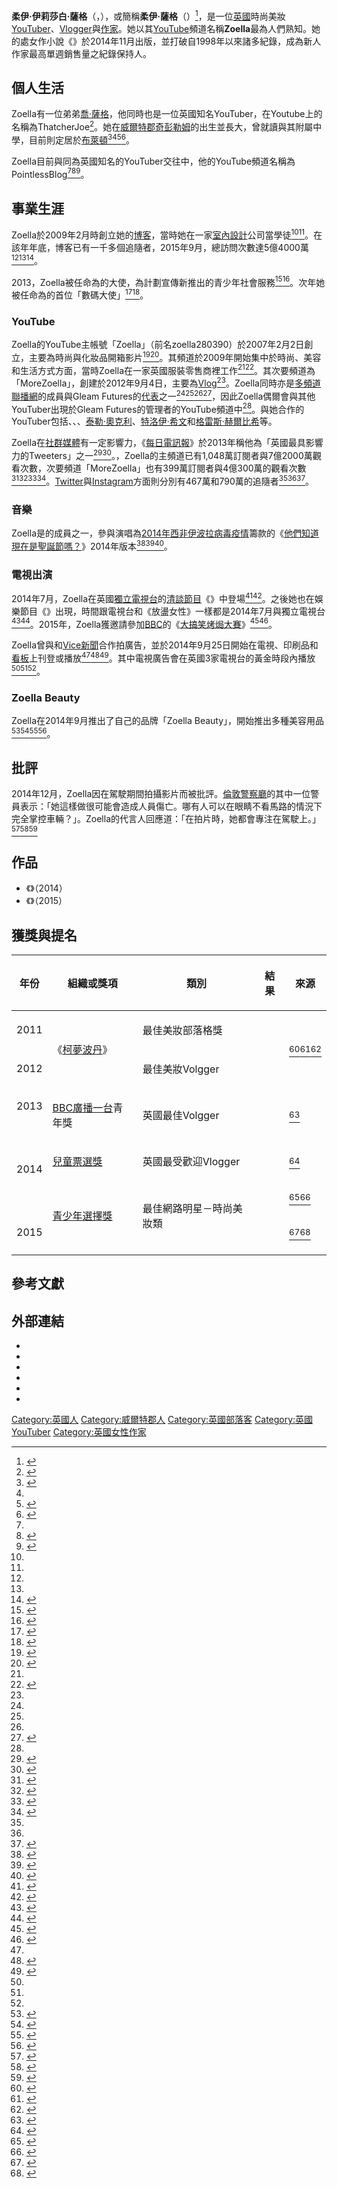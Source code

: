 {{noteTA
|1=zh-tw:柔伊;zh-cn:佐伊;
}}
{{Infobox YouTube personality
| name = Zoella
| image = Zoe Sugg by Gage Skidmore.jpg
| caption = Zoella於{{link-en|VidCon|VidCon}}2014大會
| birth_name = 柔伊·伊莉莎白·薩格
| birth_date = {{birth date and age|1990|3|28|df=yes}}
| birth_place = {{UK}}[[威爾特郡|威爾特郡]][[拉科克|拉科克]]
| nationality = [[英國|英國]]
| occupation = YouTuber、Vlogger、作家
| website = {{url|http://www.zoella.co.uk}}
| pseudonym = Zoella
| channel_name = zoella280390
| years_active = 2009至今
| subscribers = 1,090萬 | subscriber_date = 2021年12月
| views = 11億1500萬次 | view_date = 2021年12月
| associated_acts = [[喬·薩格|喬·薩格]]，{{link-en|阿爾菲·德耶斯|Alfie Deyes}}，{{link-en|露易絲·彭特蘭|Louise Pentland}}，[[法恩兄弟|法恩兄弟]]
| silver_button = yes | silver_year = 2011
| gold_button = yes | gold_year = 2013
| diamond_button = yes | diamond_year = 2016
| stats_update = 2021年12月22日
}}
'''柔伊·伊莉莎白·薩格'''（{{lang-en|Zoe Elizabeth Sugg}}，{{bd|1990年|3月28日}}），或簡稱'''柔伊·薩格'''（{{lang-en|Zoe Sugg}}）<ref>{{cite web|last1=Sugg|first1=Zoe|title=My 21st Birthday|url=http://www.zoella.co.uk/2011/03/my-21st-birthday.html|website=Zoella|accessdate=5 October 2014|archive-url=https://web.archive.org/web/20180723212509/https://www.zoella.co.uk/2011/03/my-21st-birthday.html|archive-date=2018-07-23|dead-url=yes}}</ref>，是一位[[英國|英國]]時尚美妝[[YouTuber|YouTuber]]、[[VLOG|Vlogger]]與[[作家|作家]]。她以其[[YouTube|YouTube]]頻道名稱'''Zoella'''最為人們熟知。她的處女作小說《{{le|Girl Online|Girl Online}}》於2014年11月出版，並打破{{le|Nielsen BookScan|Nielsen BookScan}}自1998年以來諸多紀錄，成為新人作家最高單週銷售量之紀錄保持人。

== 個人生活 ==
Zoella有一位弟弟[[喬·薩格|喬·薩格]]，他同時也是一位英國知名YouTuber，在Youtube上的名稱為ThatcherJoe<ref name="Woods">{{cite web|url=http://www.telegraph.co.uk/women/mother-tongue/10742668/Zoella-The-squeaky-clean-big-sister-no-teen-should-be-without.html|title=Zoella: The squeaky clean big sister no teen should be without|work=[[每日电讯报|The Daily Telegraph]]|date=3 April 2014|accessdate=7 April 2014|first=Judith|last=Woods|archive-date=2016-05-25|archive-url=https://web.archive.org/web/20160525125120/http://www.telegraph.co.uk/women/mother-tongue/10742668/Zoella-The-squeaky-clean-big-sister-no-teen-should-be-without.html|dead-url=no}}</ref>。她在[[威爾特郡|威爾特郡]][[奇彭勒姆|奇彭勒姆]]的{{link-en|拉考克|Lacock}}出生並長大，曾就讀{{link-en|科舍姆藝術大學|Corsham School}}與其附屬中學，目前則定居於[[布萊頓|布萊頓]]<ref name="ft">{{cite web |last=Ford |first=Jonathan |url=http://www.ft.com/cms/s/2/fa5e47c6-0d9b-11e4-815f-00144feabdc0.html |title=Lunch with the FT: Zoella |work=[[Financial_Times|Financial Times]] |date=2014-07-18 |accessdate=2014-07-28 |archive-date=2014-07-27 |archive-url=https://web.archive.org/web/20140727200639/http://www.ft.com/cms/s/2/fa5e47c6-0d9b-11e4-815f-00144feabdc0.html |dead-url=no }}</ref><ref name="Woods"/><ref name="Edmonds">{{cite web |last=Edmonds |first=Lizzie |url=http://www.dailymail.co.uk/news/article-2613963/Rise-squeaky-clean-video-bloggers-taking-internet-storm-earn-20-000-MONTH-posting-advice-videogames-shopping-online.html |title=Video bloggers taking internet by storm and earn £20,000 a MONTH for posts |work=[[每日邮报|The Daily Mail]] |date=2014-04-26 |accessdate=2014-07-10 |archive-date=2021-01-19 |archive-url=https://web.archive.org/web/20210119095153/https://www.dailymail.co.uk/news/article-2613963/Rise-squeaky-clean-video-bloggers-taking-internet-storm-earn-20-000-MONTH-posting-advice-videogames-shopping-online.html |dead-url=no }}</ref><ref name="vogue">{{cite web |title=Zoella: Queen Of The Haul |first=Emily |last=Sheffield |work=[[时尚_(杂志)|Vogue]] |date=2014-11-06 |accessdate=2014-11-11 |url=http://www.vogue.co.uk/news/2014/11/06/zoella-full-interview-vogue-november-2014-issue |archive-date=2014-11-11 |archive-url=https://web.archive.org/web/20141111113457/http://www.vogue.co.uk/news/2014/11/06/zoella-full-interview-vogue-november-2014-issue |dead-url=no }}</ref>。

Zoella目前與同為英國知名的YouTuber{{link-en|阿爾菲·德耶斯|Alfie Deyes}}交往中，他的YouTube頻道名稱為PointlessBlog<ref name="vogue"/><ref>{{cite web |first=Ramzy |last=Alwakeel |url=http://www.standard.co.uk/news/celebritynews/zoe-sugg-hits-out-at-obsessives-turning-up-at-her-house-and-peering-in-a3145796.html |title=YouTube power couple Zoe Sugg and Alfie Deyes hit out at fans 'climbing walls at their house and peering in' |work=[[London_Evening_Standard|London Evening Standard]] |date=2015-12-29 |accessdate=2016-01-04 |archive-date=2021-02-14 |archive-url=https://web.archive.org/web/20210214190710/https://www.standard.co.uk/news/celebritynews/zoe-sugg-hits-out-at-obsessives-turning-up-at-her-house-and-peering-in-a3145796.html |dead-url=no }}</ref><ref>{{cite web |last=Pocklington |first=Rebecca |url=http://www.mirror.co.uk/3am/celebrity-news/youtube-stars-zoella-boyfriend-alfie-7088511 |title=YouTube stars Zoella and boyfriend Alfie Deyes beg for PRIVACY as fans 'peer through their windows' |publisher=[[Daily_Mirror|Daily Mirror]] |date=2015-12-29 |accessdate=2016-01-04 |archive-date=2021-02-14 |archive-url=https://web.archive.org/web/20210214190708/https://www.mirror.co.uk/3am/celebrity-news/youtube-stars-zoella-boyfriend-alfie-7088511 |dead-url=no }}</ref>。

== 事業生涯 == 
Zoella於2009年2月時創立她的[[博客|博客]]，當時她在一家[[室內設計|室內設計]]公司當學徒<ref name="ft"/><ref name="vogue"/>。在該年年底，博客已有一千多個追隨者，2015年9月，總訪問次數達5億4000萬<ref name="ft"/><ref name="vogue"/><ref>{{cite news|last=Harvey|first=Declan|url=http://www.bbc.co.uk/newsbeat/24726895|title=Meet the vloggers: Self employed and 'worth a fortune'|work=[[Newsbeat|Newsbeat]]|date=13 November 2013|accessdate=11 March 2014|archive-date=2015-02-10|archive-url=https://web.archive.org/web/20150210072313/http://www.bbc.co.uk/newsbeat/24726895|dead-url=no}}</ref>。

2013，Zoella被任命為{{link-en|英國公民服務計劃|National Citizen Service}}的大使，為計劃宣傳新推出的青少年社會服務<ref>{{cite journal|first=Carl|last=Smith|url=http://www.sugarscape.com/main-topics/film-and-tv/955358/youtubers-alfie-deyes-zoella-and-jim-chapman-team-national-citizen-se|title=YouTubers Alfie Deyes, Zoella and Jim Chapman team up with the National Citizen Service|magazine=[[Sugarscape.com|Sugarscape]]|date=10 September 2013|accessdate=11 March 2014|journal=|archive-date=2013-11-01|archive-url=https://web.archive.org/web/20131101075933/http://www.sugarscape.com/main-topics/film-and-tv/955358/youtubers-alfie-deyes-zoella-and-jim-chapman-team-national-citizen-se|dead-url=no}}</ref><ref>{{cite news|url=http://www.northdevonjournal.co.uk/YouTube-sensations-Zoella-Sugg-Jim-Chapman/story-19464921-detail/story.html|title=YouTube sensations Zoella Sugg, Jim Chapman and Frankie Vu visit North Devon|newspaper=[[North_Devon_Journal|North Devon Journal]]|first=Sophie|last=Prideaux|date=3 July 2013|accessdate=11 March 2014|deadurl=yes|archiveurl=https://web.archive.org/web/20141016031627/http://www.northdevonjournal.co.uk/YouTube-sensations-Zoella-Sugg-Jim-Chapman/story-19464921-detail/story.html|archivedate=2014年10月16日}}</ref>。次年她被任命為{{link-en|英國心理健康協會|Mind (charity)}}的首位「數碼大使」<ref>{{cite news |title=Zoella is bigger than Beyonce on YouTube – but who is Zoe Sugg? |first=Lamiat |last=Sabin |work=[[The_Independent|The Independent]] |date=2014-10-22 |accessdate=2014-11-18 |url=http://www.independent.co.uk/life-style/gadgets-and-tech/news/zoella-shes-bigger-than-beyonce-on-youtube--but-who-is-zoe-sugg-9810546.html |archive-date=2015-09-25 |archive-url=https://web.archive.org/web/20150925044247/http://www.independent.co.uk/life-style/gadgets-and-tech/news/zoella-shes-bigger-than-beyonce-on-youtube--but-who-is-zoe-sugg-9810546.html |dead-url=no }}</ref><ref>{{cite web |title=YouTube star Zoella raising awareness of anxiety and panic attacks |last=Dredge |first=Stuart |work=[[The_Guardian|The Guardian]] |date=2014-10-09 |accessdate=2014-11-18 |url=http://www.theguardian.com/technology/2014/oct/09/youtube-zoella-mental-health-charity-mind |archive-date=2021-02-14 |archive-url=https://web.archive.org/web/20210214190701/https://www.theguardian.com/technology/2014/oct/09/youtube-zoella-mental-health-charity-mind |dead-url=no }}</ref>。

=== YouTube ===
Zoella的YouTube主帳號「Zoella」（前名zoella280390）於2007年2月2日創立，主要為時尚與化妝品開箱影片<ref name="mirror">{{cite web |last=Retter |first=Emily |url=http://www.mirror.co.uk/3am/celebrity-news/zoe-sugg---most-famous-3671787 |title=Zoe Sugg - the most famous woman in Britain you've never heard of |work=[[Daily_Mirror|Daily Mirror]] |date=2014-06-11 |accessdate=2014-06-23 |archive-date=2021-02-14 |archive-url=https://web.archive.org/web/20210214190713/https://www.mirror.co.uk/3am/celebrity-news/zoe-sugg---most-famous-3671787 |dead-url=no }}</ref><ref name="guardian">{{cite web |first=Alison |last=Flood |url=http://www.theguardian.com/books/2014/jun/17/zoe-sugg-two-book-deal-novels-zoella |title=Zoe Sugg's YouTube success wins her two-book deal for novels |work=[[The_Guardian|The Guardian]] |date=2014-06-17 |accessdate=2014-06-23 |archive-date=2021-02-14 |archive-url=https://web.archive.org/web/20210214190704/https://www.theguardian.com/books/2014/jun/17/zoe-sugg-two-book-deal-novels-zoella |dead-url=no }}</ref>。其頻道於2009年開始集中於時尚、美容和生活方式方面，當時Zoella在一家英國服裝零售商{{link-en|New Look|New Look (company)}}裡工作<ref name="vogue"/><ref name="telegraph">{{cite news|first=Rhiannon|last=Williams|url=http://www.telegraph.co.uk/technology/internet/10667632/Digital-natives-25-internet-success-stories-aged-25-and-under.html|title=Digital natives: 25 internet success stories aged 25 and under|work=[[每日电讯报|The Daily Telegraph]]|date=28 February 2014|accessdate=11 March 2014|archive-date=2021-02-14|archive-url=https://web.archive.org/web/20210214190700/https://www.telegraph.co.uk/technology/internet/10667632/Digital-natives-25-internet-success-stories-aged-25-and-under.html|dead-url=no}}</ref>。其次要頻道為「MoreZoella」，創建於2012年9月4日，主要為[[影像網誌|Vlog]]<ref name="Woods"/>。Zoella同時亦是[[多频道网络|多頻道聯播網]]{{link-en|StyleHaul|StyleHaul}}的成員與Gleam Futures的[[人才中介|代表]]之一<ref name="ft"/><ref name="mirror"/><ref name="guardian"/><ref>{{cite web |title=Meet the Top Five YouTube Creators in the StyleHaul Network |first=Mike |last=Shields |work=[[The_Wall_Street_Journal|The Wall Street Journal]] |date=2014-08-15 |accessdate=2014-10-02 |url=http://blogs.wsj.com/cmo/2014/08/15/meet-the-top-five-youtube-creators-in-the-stylehaul-network/}}</ref>，因此Zoella偶爾會與其他YouTuber出現於Gleam Futures的管理者的YouTube{{link-en|Daily Mix|Daily Mix}}頻道中<ref name="mirror"/>。與她合作的YouTuber包括{{link-en|阿爾菲·德耶斯|Alfie Deyes}}、{{link-en|露易絲·彭特蘭|Louise Pentland}}、{{link-en|塔妮婭·伯爾|Tanya Burr}}、[[泰勒·奧克利|泰勒·奧克利]]、[[特洛伊·希文|特洛伊·希文]]和[[格雷斯·赫爾比希|格雷斯·赫爾比希]]等。

Zoella在[[社群媒體|社群媒體]]有一定影響力，《[[每日電訊報|每日電訊報]]》於2013年稱他為「英國最具影響力的Tweeters」之一<ref name="Audley">{{cite web|first=Alice|last=Audley|url=http://www.telegraph.co.uk/technology/10742430/Social-media-sensations-top-UK-Beauty-YouTubers.html|title=Social media sensations: top UK Beauty YouTubers|work=[[每日电讯报|The Daily Telegraph]]|date=18 July 2014|accessdate=7 April 2014|archive-date=2022-01-27|archive-url=https://web.archive.org/web/20220127074125/https://www.telegraph.co.uk/technology/10742430/Social-media-sensations-top-UK-Beauty-YouTubers.html|dead-url=no}}</ref><ref>{{cite news|first=Miranda|last=Prynne|url=http://www.telegraph.co.uk/technology/twitter/10416649/Britains-most-influential-tweeters.html|title=Britain's most influential tweeters|newspaper=[[每日电讯报|The Daily Telegraph]]|date=31 October 2013|accessdate=10 March 2014|archive-date=2021-06-11|archive-url=https://web.archive.org/web/20210611145221/https://www.telegraph.co.uk/technology/twitter/10416649/Britains-most-influential-tweeters.html|dead-url=no}}</ref>。{{As of|2016|4|24}}，Zoella的主頻道已有1,048萬訂閱者與7億2000萬觀看次數，次要頻道「MoreZoella」也有399萬訂閱者與4億300萬的觀看次數<ref>{{cite web |title=YouTube vlogger 'Zoella' hits six million subscribers |work=irishexaminer.com |date=2014-09-24 |accessdate=2014-09-29 |url=http://www.irishexaminer.com/examviral/celeb-life/youtube-vlogger-zoella-hits-six-million-subscribers-288420.html |archive-date=2016-03-04 |archive-url=https://web.archive.org/web/20160304073717/http://www.irishexaminer.com/examviral/celeb-life/youtube-vlogger-zoella-hits-six-million-subscribers-288420.html |dead-url=no }}</ref><ref>{{cite web|url=http://vidstatsx.com/zoella280390/youtube-channel|title=Zoella YouTube Channel Stats, Subscriber Statistics, Ranking|publisher=Vidstatsx.com|accessdate=24 August 2015|archive-url=https://web.archive.org/web/20150901053111/http://vidstatsx.com/zoella280390/youtube-channel|archive-date=2015-09-01|dead-url=yes}}</ref><ref>{{cite web|url=http://vidstatsx.com/MoreZoella/youtube-channel|title=MoreZoella YouTube Channel Stats, Subscriber Statistics, Ranking|publisher=Vidstatsx.com|accessdate=24 August 2015|archive-url=https://web.archive.org/web/20160416170438/http://vidstatsx.com/MoreZoella/youtube-channel|archive-date=2016-04-16|dead-url=yes}}</ref><ref name="Dredge">{{cite web |title=YouTube gives Vice News, Zoella and Slow Mo Guys primetime UK ad push |last=Dredge |first=Stuart |work=[[The_Guardian|The Guardian]] |date=2014-09-25 |accessdate=2014-09-25 |url=http://www.theguardian.com/technology/2014/sep/25/youtube-vice-news-zoella-slow-mo-guys |archive-date=2021-11-20 |archive-url=https://web.archive.org/web/20211120023109/https://www.theguardian.com/technology/2014/sep/25/youtube-vice-news-zoella-slow-mo-guys |dead-url=no }}</ref>。[[Twitter|Twitter]]與[[Instagram|Instagram]]方面則分別有467萬和790萬的追隨者<ref name="Woods"/><ref name="telegraph"/><ref>{{cite web |url=http://www.digitaljournal.com/internet/op-ed-is-vlogging-becoming-the-latest-career-for-generation-y/article/387215 |title=Op-Ed: Is ‘vlogging’ becoming the latest career for Generation Y? |work=[[Digital_Journal|Digital Journal]] |date=2014-06-20 |accessdate=2014-07-28 |archive-date=2021-04-20 |archive-url=https://web.archive.org/web/20210420122556/http://www.digitaljournal.com/internet/op-ed-is-vlogging-becoming-the-latest-career-for-generation-y/article/387215 |dead-url=no }}</ref>。

=== 音樂 ===
Zoella是{{link-en|慈善超級樂團|charity supergroup}}{{link-en|Band Aid 30|Band Aid 30}}的成員之一，參與演唱為[[2014年西非伊波拉病毒疫情|2014年西非伊波拉病毒疫情]]籌款的《[[他們知道現在是聖誕節嗎？|他們知道現在是聖誕節嗎？]]》2014年版本<ref>{{cite web |title=Do They Know It's Christmas review – in tune with non-musical times |last=Petridis |first=Alexis |work=[[The_Guardian|The Guardian]] |date=2014-11-16 |accessdate=2014-12-01 |url=http://www.theguardian.com/music/2014/nov/16/band-aid-do-they-know-its-christmas-2014-review |archive-date=2014-11-29 |archive-url=https://web.archive.org/web/20141129065447/http://www.theguardian.com/music/2014/nov/16/band-aid-do-they-know-its-christmas-2014-review |dead-url=no }}</ref><ref>{{cite web |title=Zoella talks 'surreal' experience of singing with Band Aid 30 |first=Amelia |last=Butterly |work=[[BBC_Newsbeat|BBC Newsbeat]] |date=2014-11-16 |accessdate=2014-12-01 |url=http://www.bbc.co.uk/newsbeat/30074456 |archive-date=2014-11-21 |archive-url=https://web.archive.org/web/20141121003745/http://www.bbc.co.uk/newsbeat/30074456 |dead-url=no }}</ref><ref>{{cite web |title=Who's who in Band Aid 30? One Direction, Bono, vloggers and more |last=Pocklington |first=Rebecca |work=[[Daily_Mirror|The Mirror]] |date=2014-11-17 |accessdate=2014-12-01 |url=http://www.mirror.co.uk/3am/celebrity-news/band-aid-30-whos-who-4642252 |archive-date=2014-12-08 |archive-url=https://web.archive.org/web/20141208160456/http://www.mirror.co.uk/3am/celebrity-news/band-aid-30-whos-who-4642252 |dead-url=no }}</ref>。

=== 電視出演 ===
2014年7月，Zoella在英國[[獨立電視台_(頻道)|獨立電視台]]的[[清談節目|清談節目]]《{{link-en|放盪女性|Loose Women}}》中登場<ref>{{cite web |url=http://www.sugarscape.com/main-topics/film-and-tv/1047404/zoella-looks-very-lovely-she-appears-loose-women-try-and-explain-wor |title=Zoella looks very lovely as she appears on Loose Women to try and explain the world of YouTube to Katie Price |first=Lucy |last=Wood |work=[[Sugarscape.com|Sugarscape.com]] |date=2014-06-21 |accessdate=2014-06-23 |archive-date=2014-07-14 |archive-url=https://web.archive.org/web/20140714202748/http://www.sugarscape.com/main-topics/film-and-tv/1047404/zoella-looks-very-lovely-she-appears-loose-women-try-and-explain-wor |dead-url=no }}</ref><ref>{{cite web |last=Shenton |first=Zoe |url=http://www.mirror.co.uk/3am/celebrity-news/recap-katie-price-co-hosts-loose-3730598 |title=Recap: Katie Price co-hosts Loose Women - all the gossip as it happened |work=[[Daily_Mirror|Daily Mirror]] |date=2014-06-20 |accessdate=2014-06-23 |archive-date=2018-06-22 |archive-url=https://web.archive.org/web/20180622170331/https://www.mirror.co.uk/3am/celebrity-news/recap-katie-price-co-hosts-loose-3730598 |dead-url=no }}</ref>。之後她也在娛樂節目《{{link-en|今晨|This Morning (TV programme)}}》出現，時間跟電視台和《放盪女性》一樣都是2014年7月與獨立電視台<ref>{{cite web |last=White |first=Julia |archiveurl=https://web.archive.org/web/20141013201254/https://uk.celebrity.yahoo.com/gossip/omg/this-morning-spell-youtuber-zoe-sugg-s-name-wrong-twitter-goes-ballistic-113328491.html |archivedate=2014-10-13 |url=https://uk.celebrity.yahoo.com/gossip/omg/this-morning-spell-youtuber-zoe-sugg-s-name-wrong-twitter-goes-ballistic-113328491.html |title=This Morning Spell Youtuber Zoella's Name Wrong, Twitter Goes Ballistic |publisher=[[雅虎|Yahoo.com]] |date=2014-07-10 |accessdate=2014-07-10 |dead-url=no }}</ref><ref>{{cite web |url=http://entertainment.stv.tv/tv/282232-this-morning-beauty-and-fashion-vlogger-zoella-on-overcoming-anxiety/ |title=This Morning: Beauty and fashion vlogger Zoella on overcoming anxiety |publisher=[[苏格兰电视台|STV]] |date=2014-07-10 |accessdate=2014-07-10 |archive-date=2014-07-15 |archive-url=https://web.archive.org/web/20140715001719/http://entertainment.stv.tv/tv/282232-this-morning-beauty-and-fashion-vlogger-zoella-on-overcoming-anxiety/ |dead-url=no }}</ref>。2015年，Zoella獲邀請參加[[BBC|BBC]]的《[[大英烤焗大賽|大搞笑烤焗大賽]]》<ref>{{cite web |title=YouTube star Zoella joins BBC's Comic Relief Bake Off |first=Dugald |last=Baird |work=[[The_Guardian|The Guardian]] |date=2015-02-03 |accessdate=2015-02-12 |url=http://www.theguardian.com/media/2015/feb/03/youtube-star-zoella-joins-bbcs-comic-relief-bake-off |archive-date=2020-12-01 |archive-url=https://web.archive.org/web/20201201110515/https://www.theguardian.com/media/2015/feb/03/youtube-star-zoella-joins-bbcs-comic-relief-bake-off |dead-url=no }}</ref><ref>{{cite web |title=Who is Zoella and why is she baking off for Comic Relief? |first=Sarah |last=Doran |work=[[广播时报|RadioTimes]] |date=2015-02-12 |accessdate=2015-02-12 |url=http://www.radiotimes.com/news/2015-02-03/who-is-zoella-and-why-is-she-baking-off-for-comic-relief |archive-date=2015-02-12 |archive-url=https://web.archive.org/web/20150212115606/http://www.radiotimes.com/news/2015-02-03/who-is-zoella-and-why-is-she-baking-off-for-comic-relief |dead-url=no }}</ref>。

Zoella曾與{{link-en|The Slow Mo Guys|The Slow Mo Guys}}和[[Vice新聞|Vice新聞]]合作拍廣告，並於2014年9月25日開始在電視、印刷品和[[看板|看板]]上刊登或播放<ref name="Dredge"/><ref name="OReilly">{{cite web |title=YouTube looks to boost perceptions of its quality content with major push |first=Lara |last=O'Reilly |publisher=[[Marketing_Week|Marketing Week]] |date=2014-09-25 |accessdate=2014-09-25 |url=http://www.marketingweek.co.uk/sectors/technology-and-telecoms/youtube-looks-to-boost-perceptions-of-its-quality-content-with-major-push/4011734.article}}</ref><ref name="Mortimer">{{cite web |title=YouTube woos brands as it promotes vlogging stars in first campaign push |first=Natalie |last=Mortimer |work=The Drum |date=2014-09-25 |accessdate=2014-09-25 |url=http://www.thedrum.com/news/2014/09/25/youtube-woos-brands-it-promotes-vlogging-stars-first-campaign-push |archive-date=2014-09-26 |archive-url=https://web.archive.org/web/20140926130800/http://www.thedrum.com/news/2014/09/25/youtube-woos-brands-it-promotes-vlogging-stars-first-campaign-push |dead-url=no }}</ref>。其中電視廣告會在英國3家電視台的黃金時段內播放<ref name="Dredge"/><ref name="OReilly"/><ref name="Mortimer"/>。

=== Zoella Beauty ===
Zoella在2014年9月推出了自己的品牌「Zoella Beauty」，開始推出多種美容用品<ref name="metro">{{cite web |title=YouTube star Zoella's beauty collection is a sell-out |first=Hannah |last=Gale |work=[[Metro_(British_newspaper)|The Metro]] |date=2014-09-29 |accessdate=2014-09-29 |url=http://metro.co.uk/2014/09/29/if-you-dont-know-who-zoe-sugg-is-shes-the-girl-behind-the-biggest-beauty-launch-of-the-year-4885505 |archive-date=2014-10-01 |archive-url=https://web.archive.org/web/20141001002144/http://metro.co.uk/2014/09/29/if-you-dont-know-who-zoe-sugg-is-shes-the-girl-behind-the-biggest-beauty-launch-of-the-year-4885505/ |dead-url=no }}</ref><ref name="grazia">{{cite web |title=Zoella Talks Us Through Her First Ever Beauty Range At Gorgeously Girlie Launch Party |first=Jessica |last=Vince |work=[[Grazia|Grazia]] |date=2014-09-26 |accessdate=2014-09-29 |url=http://www.graziadaily.co.uk/beauty/makeup/zoella-beauty-collection |archive-date=2014-09-27 |archive-url=https://web.archive.org/web/20140927063525/http://www.graziadaily.co.uk/beauty/makeup/zoella-beauty-collection |dead-url=no }}</ref><ref>{{cite web |title=The teenage vloggers with millions of fans set to conquer the world |first1=Bianca |last1=London |first2=Martha |last2=Cliff |work=[[每日邮报|The Daily Mail]] |date=2014-09-28 |accessdate=2014-09-29 |url=http://www.dailymail.co.uk/femail/article-2772761/The-young-vloggers-millions-fans-set-conquer-worlds-literature-fashion-beauty-television-thanks-lucrative-make-TV-book-deals.html |archive-date=2021-02-14 |archive-url=https://web.archive.org/web/20210214190705/https://www.dailymail.co.uk/femail/article-2772761/The-young-vloggers-millions-fans-set-conquer-worlds-literature-fashion-beauty-television-thanks-lucrative-make-TV-book-deals.html |dead-url=no }}</ref><ref>{{cite web |title=Zoella's bath and body products created to ease camera nerves |first=Katy |last=Young |work=[[每日电讯报|The Daily Telegraph]] |date=2014-09-29 |accessdate=2014-09-30 |url=http://fashion.telegraph.co.uk/beauty/news-features/TMG11123342/Zoellas-bath-and-body-products-created-to-ease-camera-nerves.html |archive-date=2021-02-14 |archive-url=https://web.archive.org/web/20210214190712/http://fashion.telegraph.co.uk/beauty/news-features/TMG11123342/Zoellas-bath-and-body-products-created-to-ease-camera-nerves.html |dead-url=no }}</ref>。

== 批評 ==
2014年12月，Zoella因在駕駛期間拍攝影片而被批評。[[倫敦警察廳|倫敦警察廳]]的其中一位警員表示：「她這樣做很可能會造成人員傷亡。哪有人可以在眼睛不看馬路的情況下完全掌控車輛？」。Zoella的代言人回應道：「在拍片時，她都會專注在駕駛上。」<ref>{{cite web|url=http://www.telegraph.co.uk/women/womens-life/11303199/Girl-Online-Zoella-could-have-killed-someone-while-driving.html|title=Girl Online Zoella: ‘could have killed someone while driving’|date=19 December 2014|work=[[每日电讯报|The Daily Telegraph]]|accessdate=20 December 2014|archive-date=2021-02-14|archive-url=https://web.archive.org/web/20210214190704/https://www.telegraph.co.uk/women/life/she-could-have-killed-someone-zoella-under-fire-for-filming-video-while-driving/|dead-url=no}}</ref><ref>{{cite web|url=http://www.digitalspy.co.uk/showbiz/news/a617435/zoella-returns-to-youtube-and-is-immediately-criticised-for-new-video.html|title=Zoella returns to YouTube and is immediately criticised for new video|work=[[Digital_Spy|Digital Spy]]|date=18 December 2014|accessdate=20 December 2014|archive-date=2014-12-22|archive-url=https://web.archive.org/web/20141222122440/http://www.digitalspy.co.uk/showbiz/news/a617435/zoella-returns-to-youtube-and-is-immediately-criticised-for-new-video.html|dead-url=no}}</ref><ref>{{cite web |url=http://www.nowmagazine.co.uk/celebrity-news/556725/zoella-could-have-killed-someone-senior-police-source-slams-youtube-star-s-reckless-new-video |title='Zoella could have killed someone!' Senior police source slams YouTube star's 'reckless' new video |work=[[Now_(UK_magazine)|Now]] |date=16 December 2014 |accessdate=20 December 2014 |archive-date=2014-12-20 |archive-url=https://web.archive.org/web/20141220143849/http://www.nowmagazine.co.uk/celebrity-news/556725/zoella-could-have-killed-someone-senior-police-source-slams-youtube-star-s-reckless-new-video |dead-url=no }}</ref>

== 作品 ==
* 《{{link-en|Girl Online|Girl Online}}》（2014）
* 《{{link-en|Girl Online: On Tour|Girl Online: On Tour}}》（2015）

==獲獎與提名==
{| class="wikitable"  style="text-align: center; font-size:95%; width:99%;"
|-
! 年份
! 組織或獎項
! 類別
! 結果
! 來源
|-
|2011
|rowspan="2"|《[[柯夢波丹|柯夢波丹]]》
|最佳美妝部落格獎
|{{won}}
|rowspan="2"|<ref>{{cite web |url=http://www.thevideoink.com/features/zoella-a-star-from-across-the-pond |first=Tara |last=Donaldson |title=Business of Beauty: Zoella, A Star from Across the Pond |publisher=VideoInk |date=12 July 2013 |accessdate=11 March 2014 |archive-date=2014-03-11 |archive-url=https://web.archive.org/web/20140311235552/http://www.thevideoink.com/features/zoella-a-star-from-across-the-pond/ |dead-url=no }}</ref><ref>{{cite web |first=Jordan |last=Howell |url=http://www.imediamonkey.com/2013/08/30/zoella-bypasses-2-million-youtube-subscribers/ |title=Zoella bypasses 2 million YouTube subscribers |publisher=Imediamonkey.com |date=30 August 2013 |accessdate=11 March 2014 |deadurl=yes |archiveurl=https://web.archive.org/web/20160306082251/http://imediamonkey.com/2013/08/30/zoella-bypasses-2-million-youtube-subscribers |archivedate=2016年3月6日 }}</ref><ref>{{cite journal |last=Travers |first=Penny |url=http://www.cosmopolitan.co.uk/blogs/cosmo-blog-awards-2013/Cosmo_Blog_Awards_2012_winners_and_highly_commended_revealed |title=Cosmo Blog Awards 2012 winners |magazine=[[柯夢波丹|Cosmopolitan]] |date=5 October 2012 |accessdate=11 March 2014 |deadurl=yes |archiveurl=https://web.archive.org/web/20140311164821/http://www.cosmopolitan.co.uk/blogs/cosmo-blog-awards-2013/Cosmo_Blog_Awards_2012_winners_and_highly_commended_revealed |archivedate=2014年3月11日 |journal= }}</ref>
|-
|2012
|最佳美妝Volgger
|{{won}}
|-
|2013
|rowspan="2"|[[BBC廣播一台|BBC廣播一台]]青年獎
|rowspan="2"|英國最佳Volgger
|{{won}}
|rowspan="2"|<ref>{{cite journal |url=http://www.company.co.uk/beauty/zoella-radio-1-teen-awards-winners-2013 |title=YAY: Zoella Wins At Radio 1 Teen Awards! |work=[[Company_(magazine)|Company]] |date=15 September 2011 |accessdate=10 March 2014 |journal= |archive-date=2014-10-27 |archive-url=https://web.archive.org/web/20141027153737/http://www.company.co.uk/beauty/zoella-radio-1-teen-awards-winners-2013 |dead-url=no }}</ref>
|-
|rowspan="3"|2014
|{{won}}
|-
|[[兒童票選獎|兒童票選獎]]
|英國最受歡迎Vlogger
|{{won}}
|<ref>{{cite web | title=Winners | work=Nickelodeon Kids' Choice Awards 2014 | url=http://kca.nick.co.uk/winners | accessdate=2 April 2014 | deadurl=yes | archiveurl=https://web.archive.org/web/20140402023149/http://kca.nick.co.uk/winners | archivedate=2014年4月2日 }}</ref>
|-
|rowspan="2"|[[青少年選擇獎|青少年選擇獎]]
|rowspan="2"|最佳網路明星－時尚美妝類
|{{won}}
|<ref>{{cite web |first=Brian Anthony |last=Hernandez |url=http://mashable.com/2014/08/10/teen-choice-awards-winners-web-youtube-vine/ |title=YouTube and Vine Stars Win Big for #TeamInternet at Teen Choice Awards |publisher=[[Mashable|Mashable]] |date=2014-08-10 |accessdate=2014-08-11 |archive-date=2014-08-11 |archive-url=https://web.archive.org/web/20140811142132/http://mashable.com/2014/08/10/teen-choice-awards-winners-web-youtube-vine/ |dead-url=no }}</ref><ref>{{cite web |last=Yahr |first=Emily |url=http://www.washingtonpost.com/blogs/style-blog/wp/2014/08/11/teen-choice-awards-claims-of-rigged-winners-cause-teen-meltdown-on-twitter/ |title=Teen Choice Awards: Claims of ‘rigged’ winners cause teen meltdown on Twitter |publisher=The Washington Post |date=2014-08-11 |accessdate=2014-08-11 |archive-date=2015-07-24 |archive-url=https://web.archive.org/web/20150724201729/http://www.washingtonpost.com/blogs/style-blog/wp/2014/08/11/teen-choice-awards-claims-of-rigged-winners-cause-teen-meltdown-on-twitter/ |dead-url=no }}</ref>
|-
|2015
|{{won}}
|<ref>{{cite web|url=http://www.bathchronicle.co.uk/8203-Wiltshire-born-YouTube-vlogger-Zoella-wins/story-27622209-detail/story.html|title=Wiltshire-born YouTube vlogger Zoella wins Teen Choice Award alongside One Direction & Taylor Swift|work=Bath Chronicle|deadurl=yes|archiveurl=https://web.archive.org/web/20150923182620/http://www.bathchronicle.co.uk/8203-Wiltshire-born-YouTube-vlogger-Zoella-wins/story-27622209-detail/story.html|archivedate=2015-09-23|accessdate=2016-04-09}}</ref><ref>{{cite web|url=http://www.latimes.com/entertainment/gossip/la-et-mg-pitch-perfect-pretty-little-liars-one-direction-teen-choice-awards-20150817-story.html|title='Pitch Perfect 2,' 'Pretty Little Liars,' One Direction win big at Teen Choice Awards|author=Los Angeles Times|date=17 August 2015|work=latimes.com|access-date=2016-04-09|archive-date=2017-11-10|archive-url=https://web.archive.org/web/20171110225635/http://www.latimes.com/entertainment/gossip/la-et-mg-pitch-perfect-pretty-little-liars-one-direction-teen-choice-awards-20150817-story.html|dead-url=no}}</ref>
|-
|}

==參考文獻==
{{reflist|2}}

==外部連結==
* {{Official website|http://www.zoella.co.uk}}
* {{Youtube|user=zoella280390}}
* {{Facebook|zoe.zoella}}
* {{Twitter|Zoella}}
* {{Instagram|Zoella}}
* {{IMDb name|nm6294306}}

[[Category:英國人|Category:英國人]]
[[Category:威爾特郡人|Category:威爾特郡人]]
[[Category:英國部落客|Category:英國部落客]]
[[Category:英國YouTuber|Category:英國YouTuber]]
[[Category:英國女性作家|Category:英國女性作家]]